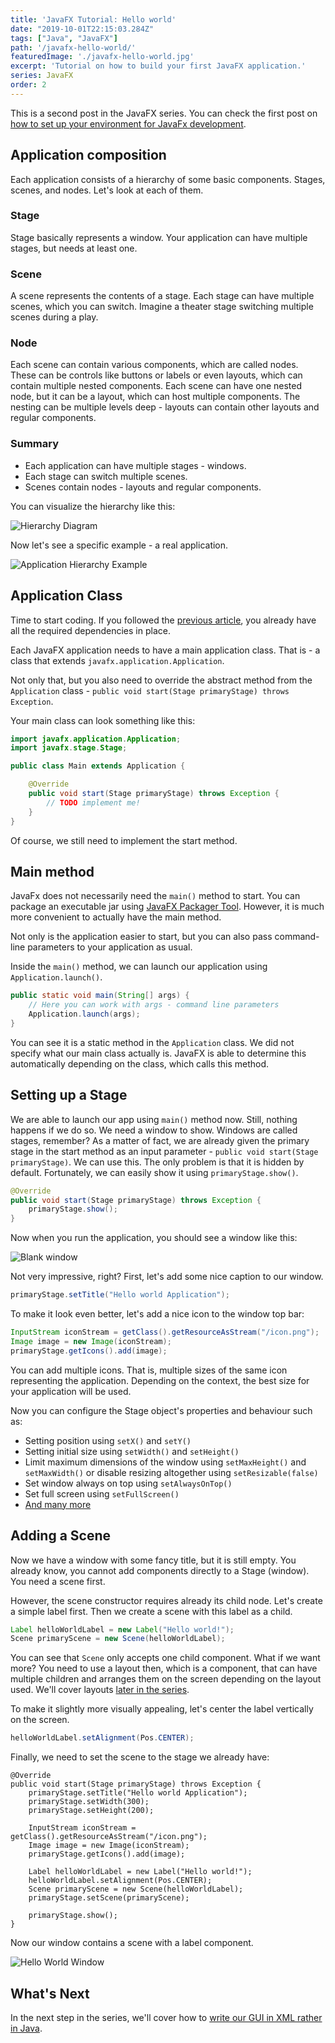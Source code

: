 ```yaml
---
title: 'JavaFX Tutorial: Hello world'
date: "2019-10-01T22:15:03.284Z"
tags: ["Java", "JavaFX"]
path: '/javafx-hello-world/'
featuredImage: './javafx-hello-world.jpg'
excerpt: 'Tutorial on how to build your first JavaFX application.'
series: JavaFX
order: 2
---
```


<PostHeader frontmatter={props.data.mdx.frontmatter} series={props.pageContext.seriesInfo} />

This is a second post in the JavaFX series. You can check the first post on [how to set up your environment for JavaFx development](/javafx-getting-started/).

## Application composition
Each application consists of a hierarchy of some basic components. Stages, scenes, and nodes. Let's look at each of them.

### Stage
Stage basically represents a window. Your application can have multiple stages, but needs at least one.

### Scene
A scene represents the contents of a stage. Each stage can have multiple scenes, which you can switch. Imagine a theater stage switching multiple scenes during a play.

### Node
Each scene can contain various components, which are called nodes. These can be controls like buttons or labels or even layouts, which can contain multiple nested components. Each scene can have one nested node, but it can be a layout, which can host multiple components. The nesting can be multiple levels deep - layouts can contain other layouts and regular components.

### Summary
- Each application can have multiple stages - windows.
- Each stage can switch multiple scenes.
- Scenes contain nodes - layouts and regular components.

You can visualize the hierarchy like this:

![Hierarchy Diagram](hierarchy-diagram.png)

Now let's see a specific example - a real application.

![Application Hierarchy Example](hierarchy-window.png)

## Application Class
Time to start coding. If you followed the [previous article](/javafx-getting-started/), you already have all the required dependencies in place.

Each JavaFX application needs to have a main application class. That is - a class that extends `javafx.application.Application`.

Not only that, but you also need to override the abstract method from the `Application` class - `public void start(Stage primaryStage) throws Exception`.

Your main class can look something like this:

```java
import javafx.application.Application;
import javafx.stage.Stage;

public class Main extends Application {

    @Override
    public void start(Stage primaryStage) throws Exception {
        // TODO implement me!
    }
}
```

Of course, we still need to implement the start method.

## Main method
JavaFx does not necessarily need the `main()` method to start. You can package an executable jar using [JavaFX Packager Tool](https://docs.oracle.com/javafx/2/deployment/packager.htm). However, it is much more convenient to actually have the main method.

Not only is the application easier to start, but you can also pass command-line parameters to your application as usual.

Inside the `main()` method, we can launch our application using `Application.launch()`. 

```java
public static void main(String[] args) {
    // Here you can work with args - command line parameters
    Application.launch(args);
}
```

You can see it is a static method in the `Application` class. We did not specify what our main class actually is. JavaFX is able to determine this automatically depending on the class, which calls this method.

## Setting up a Stage
We are able to launch our app using `main()` method now. Still, nothing happens if we do so. We need a window to show. Windows are called stages, remember? As a matter of fact, we are already given the primary stage in the start method as an input parameter - `public void start(Stage primaryStage)`. We can use this. The only problem is that it is hidden by default. Fortunately, we can easily show it using `primaryStage.show()`.

```java
@Override
public void start(Stage primaryStage) throws Exception {
    primaryStage.show();
}
```

Now when you run the application, you should see a window like this:

![Blank window](blank-window.png)

Not very impressive, right? First, let's add some nice caption to our window.

```java
primaryStage.setTitle("Hello world Application");
```

To make it look even better, let's add a nice icon to the window top bar:

```java
InputStream iconStream = getClass().getResourceAsStream("/icon.png");
Image image = new Image(iconStream);
primaryStage.getIcons().add(image);
```

You can add multiple icons. That is, multiple sizes of the same icon representing the application. Depending on the context, the best size for your application will be used.

Now you can configure the Stage object's properties and behaviour such as:
- Setting position using `setX()` and `setY()`
- Setting initial size using `setWidth()` and `setHeight()`
- Limit maximum dimensions of the window using `setMaxHeight()` and `setMaxWidth()` or disable resizing altogether using `setResizable(false)`
- Set window always on top using `setAlwaysOnTop()`
- Set full screen using `setFullScreen()`
- [And many more](https://openjfx.io/javadoc/11/javafx.graphics/javafx/stage/Stage.html)

## Adding a Scene
Now we have a window with some fancy title, but it is still empty. You already know, you cannot add components directly to a Stage (window). You need a scene first.

However, the scene constructor requires already its child node. Let's create a simple label first. Then we create a scene with this label as a child.

```java
Label helloWorldLabel = new Label("Hello world!");
Scene primaryScene = new Scene(helloWorldLabel);
```

You can see that `Scene` only accepts one child component. What if we want more? You need to use a layout then, which is a component, that can have multiple children and arranges them on the screen depending on the layout used. We'll cover layouts [later in the series](/javafx-layouts-basic/).

To make it slightly more visually appealing, let's center the label vertically on the screen.

```java
helloWorldLabel.setAlignment(Pos.CENTER);
```

Finally, we need to set  the scene to the stage we already have:

```java{14}
@Override
public void start(Stage primaryStage) throws Exception {
    primaryStage.setTitle("Hello world Application");
    primaryStage.setWidth(300);
    primaryStage.setHeight(200);

    InputStream iconStream = getClass().getResourceAsStream("/icon.png");
    Image image = new Image(iconStream);
    primaryStage.getIcons().add(image);

    Label helloWorldLabel = new Label("Hello world!");
    helloWorldLabel.setAlignment(Pos.CENTER);
    Scene primaryScene = new Scene(helloWorldLabel);
    primaryStage.setScene(primaryScene);

    primaryStage.show();
}
```

Now our window contains a scene with a label component.

![Hello World Window](hello-world-window.png)

## What's Next
In the next step in the series, we'll cover how to [write our GUI in XML rather in Java](/javafx-fxml-scene-builder/).
